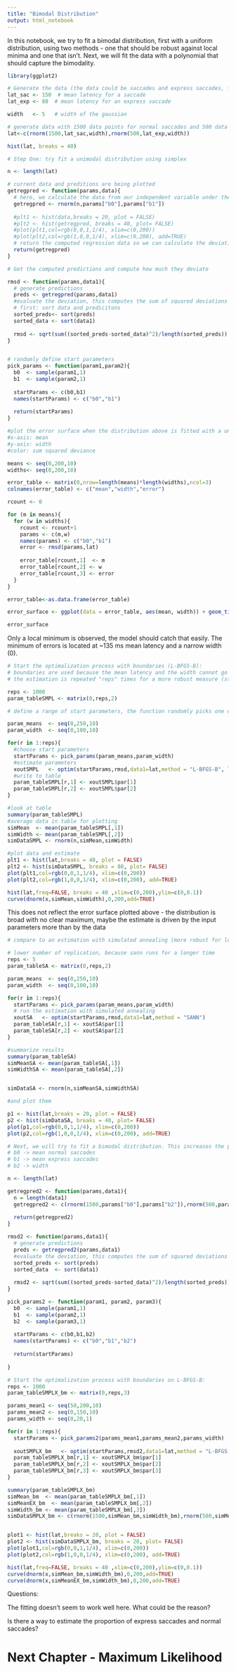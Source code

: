 ```yaml
---
title: "Bimodal Distribution"
output: html_notebook
---
```


In this notebook, we try to fit a bimodal distribution, first with a uniform distribution, using two methods - one that should be robust against local minima and one that isn't. Next, we will fit the data with a polynomial that should capture the bimodality.

```r
library(ggplot2)
```



```r
# Generate the data (the data could be saccades and express saccades, for example)
lat_sac <- 150  # mean latency for a saccade
lat_exp <- 80  # mean latency for an express saccade

width   <- 5   # width of the gaussian

# generate data with 1500 data points for normal saccades and 500 data points for express saccades
lat<-c(rnorm(1500,lat_sac,width),rnorm(500,lat_exp,width))

hist(lat, breaks = 40)
```


```r
# Step One: try fit a unimodal distribution using simplex

n <- length(lat)

# current data and preditions are being plotted
getregpred <- function(params,data){
  # here, we calculate the data from our independent variable under the assumption of the parameters assuming values b0(mean) and b1(width). Note that the names are hard coded here and that this function will only work for a linear regression. This is similar to the function that generated the data, but without the error term.
  getregpred <- rnorm(n,params["b0"],params["b1"])
  
  #plt1 <- hist(data,breaks = 20, plot = FALSE)
  #plt2 <- hist(getregpred, breaks = 40, plot= FALSE)
  #plot(plt1,col=rgb(0,0,1,1/4), xlim=c(0,200))
  #plot(plt2,col=rgb(1,0,0,1/4), xlim=c(0,200), add=TRUE)
  # return the computed regression data so we can calculate the deviation to the measured data
  return(getregpred)
}

# Get the computed predictions and compute how much they deviate

rmsd <- function(params,data1){
  # generate predictions
  preds <- getregpred(params,data1)
  #evaluate the deviation, this computes the sum of squared deviations between data points and devides by the total number of data points to get the mean summed square deviation
  # first: sort data and predicitons
  sorted_preds<- sort(preds)
  sorted_data <- sort(data1)
  
  rmsd <- sqrt(sum((sorted_preds-sorted_data)^2)/length(sorted_preds))
}


# randomly define start parameters
pick_params <- function(param1,param2){
  b0  <- sample(param1,1)
  b1  <- sample(param2,1)
  
  startParams <- c(b0,b1)
  names(startParams) <- c("b0","b1")
  
  return(startParams)
}

```

```r
#plot the error surface when the distribution above is fitted with a unimodal model
#x-axis: mean
#y-axis: width 
#color: sum squared deviance

means <- seq(0,200,10)
widths<- seq(0,200,10)

error_table <- matrix(0,nrow=length(means)*length(widths),ncol=3)
colnames(error_table) <- c("mean","width","error")

rcount <- 0

for (m in means){
  for (w in widths){
    rcount <- rcount+1
    params <- c(m,w)
    names(params) <- c("b0","b1")
    error <- rmsd(params,lat)
    
    error_table[rcount,1]  <- m
    error_table[rcount,2] <- w
    error_table[rcount,3] <- error
  }
}

error_table<-as.data.frame(error_table)

error_surface <- ggplot(data = error_table, aes(mean, width)) + geom_tile(aes(fill = error), colour = "white") + scale_fill_gradient(low = "white",high = "steelblue")

error_surface

```
Only a local minimum is observed, the model should catch that easily. The minimum of errors is located at ~135 ms mean latency and a narrow width (0).


```r
# Start the optimalization process with boundaries (L-BFGS-B):
# boundaries are used because the mean latency and the width cannot go negative
# the estimation is repeated "reps" times for a more robust measure (start parameters are fixed)

reps <- 1000
param_tableSMPL <- matrix(0,reps,2) 

# define a range of start parameters, the function randomly picks one combination before each estimation

param_means  <- seq(0,250,10)
param_width  <- seq(0,100,10)

for(r in 1:reps){
  #choose start parameters
  startParams <- pick_params(param_means,param_width)
  #estimate parameters
  xoutSMPL   <- optim(startParams,rmsd,data1=lat,method = "L-BFGS-B", lower = rep(1, length(startParams)), upper = c(300,200))
  #write to table
  param_tableSMPL[r,1] <- xoutSMPL$par[1]
  param_tableSMPL[r,2] <- xoutSMPL$par[2]
}

#look at table
summary(param_tableSMPL)
#average data in table for plotting
simMean  <- mean(param_tableSMPL[,1])
simWidth <- mean(param_tableSMPL[,2])
simDataSMPL <- rnorm(n,simMean,simWidth)

#plot data and estimate
plt1 <- hist(lat,breaks = 40, plot = FALSE)
plt2 <- hist(simDataSMPL, breaks = 80, plot= FALSE)
plot(plt1,col=rgb(0,0,1,1/4), xlim=c(0,200))
plot(plt2,col=rgb(1,0,0,1/4), xlim=c(0,200), add=TRUE)

hist(lat,freq=FALSE, breaks = 40 ,xlim=c(0,200),ylim=c(0,0.1))
curve(dnorm(x,simMean,simWidth),0,200,add=TRUE)

```

This does not reflect the error surface plotted above - the distribution is broad with no clear maximum, maybe the estimate is driven by the input parameters more than by the data

```r
# compare to an estimation with simulated annealing (more robust for local minimae)

# lower number of replication, because sann runs for a longer time
reps <- 5
param_tableSA <- matrix(0,reps,2) 

param_means  <- seq(0,250,10)
param_width  <- seq(0,100,10)

for(r in 1:reps){
  startParams <- pick_params(param_means,param_width)
  # run the estimation with simulated annealing
  xoutSA   <- optim(startParams,rmsd,data1=lat,method = "SANN")
  param_tableSA[r,1] <- xoutSA$par[1]
  param_tableSA[r,2] <- xoutSA$par[2]
}

#summarize results
summary(param_tableSA)
simMeanSA <- mean(param_tableSA[,1])
simWidthSA <- mean(param_tableSA[,2])


simDataSA <- rnorm(n,simMeanSA,simWidthSA)

#and plot them

p1 <- hist(lat,breaks = 20, plot = FALSE)
p2 <- hist(simDataSA, breaks = 40, plot= FALSE)
plot(p1,col=rgb(0,0,1,1/4), xlim=c(0,200))
plot(p2,col=rgb(1,0,0,1/4), xlim=c(0,200), add=TRUE)

```
```r
# Next, we will try to fit a bimodal distribution. This increases the parameter space. 
# b0 -> mean normal saccades
# b1 -> mean express saccades
# b2 -> width

n <- length(lat)

getregpred2 <- function(params,data1){
  n = length(data1)
  getregpred2 <- c(rnorm(1500,params["b0"],params["b2"]),rnorm(500,params["b1"],params["b2"]))
  
  return(getregpred2)
}

rmsd2 <- function(params,data1){
  # generate predictions
  preds <- getregpred2(params,data1)
  #evaluate the deviation, this computes the sum of squared deviations between data points and devides by the total number of data points to get the mean summed square deviation
  sorted_preds <- sort(preds)
  sorted_data  <- sort(data1)
  
  rmsd2 <- sqrt(sum((sorted_preds-sorted_data)^2)/length(sorted_preds))
}

pick_params2 <- function(param1, param2, param3){
  b0  <- sample(param1,1)
  b1  <- sample(param2,1)
  b2  <- sample(param3,1)
  
  startParams <- c(b0,b1,b2)
  names(startParams) <- c("b0","b1","b2")
  
  return(startParams)
  
}

```

```r
# Start the optimalization process with boundaries on L-BFGS-B:
reps <- 1000
param_tableSMPLX_bm <- matrix(0,reps,3) 

params_mean1 <- seq(50,200,10)
params_mean2 <- seq(0,150,10)
params_width <- seq(0,20,1)

for(r in 1:reps){
  startParams <- pick_params2(params_mean1,params_mean2,params_width)
  
  xoutSMPLX_bm   <- optim(startParams,rmsd2,data1=lat,method = "L-BFGS-B", lower = c(1,1,1),upper = c(200,150,50))
  param_tableSMPLX_bm[r,1] <- xoutSMPLX_bm$par[1]
  param_tableSMPLX_bm[r,2] <- xoutSMPLX_bm$par[2]
  param_tableSMPLX_bm[r,3] <- xoutSMPLX_bm$par[3]
}

summary(param_tableSMPLX_bm)
simMean_bm  <- mean(param_tableSMPLX_bm[,1])
simMeanEX_bm  <- mean(param_tableSMPLX_bm[,2])
simWidth_bm <- mean(param_tableSMPLX_bm[,3])
simDataSMPLX_bm <- c(rnorm(1500,simMean_bm,simWidth_bm),rnorm(500,simMeanEX_bm,simWidth_bm))


plot1 <- hist(lat,breaks = 20, plot = FALSE)
plot2 <- hist(simDataSMPLX_bm, breaks = 20, plot= FALSE)
plot(plot1,col=rgb(0,0,1,1/4), xlim=c(0,200))
plot(plot2,col=rgb(1,0,0,1/4), xlim=c(0,200), add=TRUE)

hist(lat,freq=FALSE, breaks = 40 ,xlim=c(0,200),ylim=c(0,0.1))
curve(dnorm(x,simMean_bm,simWidth_bm),0,200,add=TRUE)
curve(dnorm(x,simMeanEX_bm,simWidth_bm),0,200,add=TRUE)

```

Questions:

The fitting doesn't seem to work well here. What could be the reason?

Is there a way to estimate the proportion of express saccades and normal saccades?




# Next Chapter - Maximum Likelihood


```r

```


